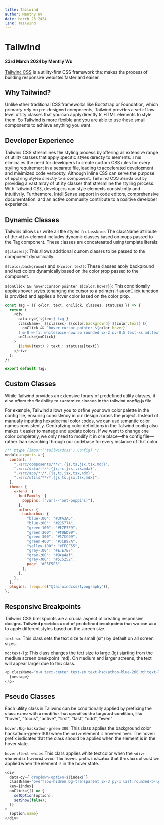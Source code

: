 ```yaml
---
title: Tailwind
author: Menthy Wu
date: March 23 2024
link: tailwind
---
```


# Tailwind

#### 23rd March 2024 by Menthy Wu

[Tailwind CSS](https://tailwindcss.com/) is a utility-first CSS framework that makes the process of building responsive webistes faster and eaiser.

## Why Tailwind?

Unlike other traditional CSS frameworks like Bootstrap or Foundation, which primarily rely on pre-designed components, Tailwind provides a set of low-level utility classes that you can apply directly to HTML elements to style them. So Tailwind is more flexible and you are able to use these small components to achieve anything you want.

## Developer Experience

Tailwind CSS streamlines the styling process by offering an extensive range of utility classes that apply specific styles directly to elements. This eliminates the need for developers to create custom CSS rules for every styling requirement in a separate file, leading to accelerated development and minimized code verbosity. Although inline CSS can serve the purpose of applying styles directly to a component, Tailwind CSS stands out by providing a vast array of utility classes that streamline the styling process. With Tailwind CSS, developers can style elements consistently and intuitively. Furthermore, IntelliSense support in code editors, comprehensive documentation, and an active community contribute to a positive developer experience.

## Dynamic Classes

Tailwind allows us write all the styles in `className`. The className attribute of the `<div>` element includes dynamic classes based on props passed to the Tag component. These classes are concatenated using template literals:

`${classes}`: This allows additional custom classes to be passed to the component dynamically.

`${color.background}` and `${color.text}`: These classes apply background and text colors dynamically based on the color prop passed to the component.

`${onClick && hover:cursor-pointer ${color.hover}}`: This conditionally applies hover styles (changing the cursor to a pointer) if an onClick function is provided and applies a hover color based on the color prop.

```js title="src/components/dynamic/admin/Tag.jsx"
const Tag = ({ color, text, onClick, classes, statuses }) => {
  return (
    <div
      data-cy={`${text}-tag`}
      className={`${classes} ${color.background} ${color.text} ${
        onClick && `hover:cursor-pointer ${color.hover}`
      } m-0 w-fit whitespace-nowrap rounded px-2 py-0.5 text-xs md:text-sm`}
      onClick={onClick}
    >
      {isNaN(text) ? text : statuses[text]}
    </div>
  );
};

export default Tag;
```

## Custom Classes

While Tailwind provides an extensive library of predefined utility classes, it also offers the flexibility to customize classes in the tailwind.config.js file.

For example, Tailwind allows you to define your own color palette in the config file, ensuring consistency in our design across the project. Instead of manually inputting hexadecimal color codes, we can use semantic color names consistently. Centralizing color definitions in the Tailwind config also makes it easier to manage and update colors. If we want to change one color completely, we only need to modify it in one place—the config file—rather than searching through our codebase for every instance of that color.

```js title="tailwind.config.js"
/** @type {import('tailwindcss').Config} */
module.exports = {
  content: [
    "./src/components/**/*.{js,ts,jsx,tsx,mdx}",
    "./src/data/**/*.{js,ts,jsx,tsx,mdx}",
    "./src/app/**/*.{js,ts,jsx,tsx,mdx}",
    "./src/utils/**/*.{js,ts,jsx,tsx,mdx}",
  ],
  theme: {
    extend: {
      fontFamily: {
        poppins: ["var(--font-poppins)"],
      },
      colors: {
        hackathon: {
          "blue-100": "#38A3A5",
          "blue-200": "#22577A",
          "green-100": "#E7F7E9",
          "green-200": "#80ED99",
          "green-300": "#57CC99",
          "green-400": "#3CB97A",
          "yellow-100": "#FFCF55",
          "gray-100": "#E7E7E7",
          "gray-200": "#9ea4af",
          "gray-300": "#525252",
          page: "#F5F5F5",
        },
      },
    },
  },
  plugins: [require("@tailwindcss/typography")],
};
```

## Responsive Breakpoints

Tailwind CSS breakpoints are a crucial aspect of creating responsive designs. Tailwind provides a set of predefined breakpoints that we can use to apply different styles based on the screen size.

`text-sm`: This class sets the text size to small (sm) by default on all screen sizes.

`md:text-lg`: This class changes the text size to large (lg) starting from the medium screen breakpoint (md). On medium and larger screens, the text will appear larger due to this class.

```js
<p className="m-0 text-center text-sm text-hackathon-blue-200 md:text-lg">
  {message}
</p>
```

## Pseudo Classes

Each utility class in Tailwind can be conditionally applied by prefixing the class name with a modifier that specifies the targeted condition, like "hover", "focus", "active", "first", "last", "odd", "even"

`hover:!bg-hackathon-green-300`: This class applies the background color hackathon-green-300 when the `<div>` element is hovered over. The hover: prefix indicates that the class should be applied when the element is in the hover state.

`hover:!text-white`: This class applies white text color when the `<div>` element is hovered over. The hover: prefix indicates that the class should be applied when the element is in the hover state.

```js title="src/components/dynamic/admin/services/Dropdown.jsx"
<div
  data-cy={`dropdown-option-${index}`}
  className="overflow-hidden bg-transparent px-3 py-1 last:rounded-b-lg hover:!bg-hackathon-green-300 hover:!text-white"
  key={index}
  onClick={() => {
    setOption(option);
    setShow(false);
  }}
>
  {option.name}
</div>
```
